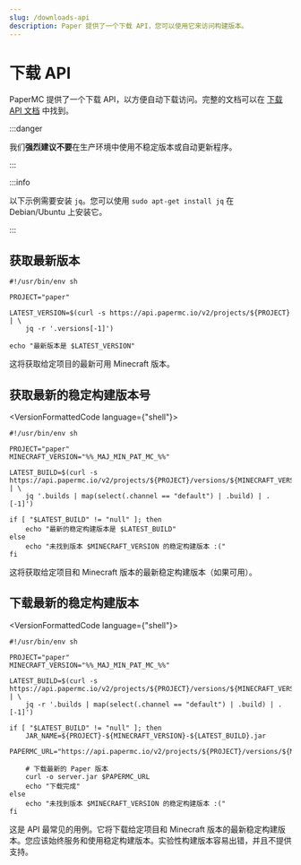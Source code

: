 ```yaml
---
slug: /downloads-api
description: Paper 提供了一个下载 API，您可以使用它来访问构建版本。
---
```


# 下载 API

PaperMC 提供了一个下载 API，以方便自动下载访问。完整的文档可以在 [下载 API 文档](https://api.papermc.io/docs) 中找到。

:::danger

我们**强烈建议不要**在生产环境中使用不稳定版本或自动更新程序。

:::

:::info

以下示例需要安装 `jq`。您可以使用 `sudo apt-get install jq` 在 Debian/Ubuntu 上安装它。

:::

## 获取最新版本

```shell
#!/usr/bin/env sh

PROJECT="paper"

LATEST_VERSION=$(curl -s https://api.papermc.io/v2/projects/${PROJECT} | \
    jq -r '.versions[-1]')

echo "最新版本是 $LATEST_VERSION"
```

这将获取给定项目的最新可用 Minecraft 版本。

## 获取最新的稳定构建版本号

<VersionFormattedCode language={"shell"}>
```
#!/usr/bin/env sh

PROJECT="paper"
MINECRAFT_VERSION="%%_MAJ_MIN_PAT_MC_%%"

LATEST_BUILD=$(curl -s https://api.papermc.io/v2/projects/${PROJECT}/versions/${MINECRAFT_VERSION}/builds | \
    jq '.builds | map(select(.channel == "default") | .build) | .[-1]')

if [ "$LATEST_BUILD" != "null" ]; then
    echo "最新的稳定构建版本是 $LATEST_BUILD"
else
    echo "未找到版本 $MINECRAFT_VERSION 的稳定构建版本 :("
fi
```
</VersionFormattedCode>

这将获取给定项目和 Minecraft 版本的最新稳定构建版本（如果可用）。

## 下载最新的稳定构建版本

<VersionFormattedCode language={"shell"}>
```
#!/usr/bin/env sh

PROJECT="paper"
MINECRAFT_VERSION="%%_MAJ_MIN_PAT_MC_%%"

LATEST_BUILD=$(curl -s https://api.papermc.io/v2/projects/${PROJECT}/versions/${MINECRAFT_VERSION}/builds | \
    jq -r '.builds | map(select(.channel == "default") | .build) | .[-1]')

if [ "$LATEST_BUILD" != "null" ]; then
    JAR_NAME=${PROJECT}-${MINECRAFT_VERSION}-${LATEST_BUILD}.jar
    PAPERMC_URL="https://api.papermc.io/v2/projects/${PROJECT}/versions/${MINECRAFT_VERSION}/builds/${LATEST_BUILD}/downloads/${JAR_NAME}"

    # 下载最新的 Paper 版本
    curl -o server.jar $PAPERMC_URL
    echo "下载完成"
else
    echo "未找到版本 $MINECRAFT_VERSION 的稳定构建版本 :("
fi
```
</VersionFormattedCode>

这是 API 最常见的用例。它将下载给定项目和 Minecraft 版本的最新稳定构建版本。您应该始终服务和使用稳定构建版本。实验性构建版本容易出错，并且不提供支持。
